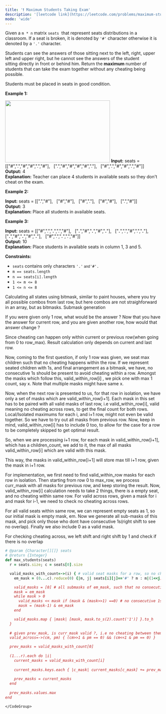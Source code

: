 ```yaml
---
title: '❗️ Maximum Students Taking Exam'
description: '[leetcode link](https://leetcode.com/problems/maximum-students-taking-exam/description/)'
mode: 'wide'
---
```

<Tabs>
  <Tab title="Question" icon="circle-question" iconType="regular">
    <Card>
      <p>Given a <code>m&nbsp;* n</code>&nbsp;matrix <code>seats</code>&nbsp;&nbsp;that represent seats distributions&nbsp;in a classroom.&nbsp;If a seat&nbsp;is&nbsp;broken, it is denoted by <code>&#39;#&#39;</code> character otherwise it is denoted by a <code>&#39;.&#39;</code> character.</p>  <p>Students can see the answers of those sitting next to the left, right, upper left and upper right, but he cannot see the answers of the student sitting&nbsp;directly in front or behind him. Return the <strong>maximum </strong>number of students that can take the exam together&nbsp;without any cheating being possible.</p>  <p>Students must be placed in seats in good condition.</p>   <p><strong class="example">Example 1:</strong></p> <img height="200" src="https://assets.leetcode.com/uploads/2020/01/29/image.png" width="339" />  <strong>Input:</strong> seats = [[&quot;#&quot;,&quot;.&quot;,&quot;#&quot;,&quot;#&quot;,&quot;.&quot;,&quot;#&quot;], &nbsp;               [&quot;.&quot;,&quot;#&quot;,&quot;#&quot;,&quot;#&quot;,&quot;#&quot;,&quot;.&quot;], &nbsp;               [&quot;#&quot;,&quot;.&quot;,&quot;#&quot;,&quot;#&quot;,&quot;.&quot;,&quot;#&quot;]] <br/> <strong>Output:</strong> 4 <br/> <strong>Explanation:</strong> Teacher can place 4 students in available seats so they don&#39;t cheat on the exam.    <p><strong class="example">Example 2:</strong></p>   <strong>Input:</strong> seats = [[&quot;.&quot;,&quot;#&quot;], &nbsp;               [&quot;#&quot;,&quot;#&quot;], &nbsp;               [&quot;#&quot;,&quot;.&quot;], &nbsp;               [&quot;#&quot;,&quot;#&quot;], &nbsp;               [&quot;.&quot;,&quot;#&quot;]] <br/> <strong>Output:</strong> 3 <br/> <strong>Explanation:</strong> Place all students in available seats.     <p><strong class="example">Example 3:</strong></p>   <strong>Input:</strong> seats = [[&quot;#&quot;,&quot;.&quot;,&quot;<strong>.</strong>&quot;,&quot;.&quot;,&quot;#&quot;], &nbsp;               [&quot;<strong>.</strong>&quot;,&quot;#&quot;,&quot;<strong>.</strong>&quot;,&quot;#&quot;,&quot;<strong>.</strong>&quot;], &nbsp;               [&quot;<strong>.</strong>&quot;,&quot;.&quot;,&quot;#&quot;,&quot;.&quot;,&quot;<strong>.</strong>&quot;], &nbsp;               [&quot;<strong>.</strong>&quot;,&quot;#&quot;,&quot;<strong>.</strong>&quot;,&quot;#&quot;,&quot;<strong>.</strong>&quot;], &nbsp;               [&quot;#&quot;,&quot;.&quot;,&quot;<strong>.</strong>&quot;,&quot;.&quot;,&quot;#&quot;]] <br/> <strong>Output:</strong> 10 <br/> <strong>Explanation:</strong> Place students in available seats in column 1, 3 and 5.    <p><strong>Constraints:</strong></p>  <ul>  <li><code>seats</code>&nbsp;contains only characters&nbsp;<code>&#39;.&#39;<font face="sans-serif, Arial, Verdana, Trebuchet MS">&nbsp;and</font></code><code>&#39;#&#39;.</code></li>  <li><code>m ==&nbsp;seats.length</code></li>  <li><code>n ==&nbsp;seats[i].length</code></li>  <li><code>1 &lt;= m &lt;= 8</code></li>  <li><code>1 &lt;= n &lt;= 8</code></li> </ul> 
    </Card>
  </Tab>
  <Tab title="Solution" icon="lightbulb" iconType="regular" >
    <Card>
      Calculating all states using bitmask, similar to paint houses, where you try all possible combos from last row, but here combos are not straighforward in an array, but as bitmasks. Submask generation

If you were given only 1 row, what would be the answer ? Now that you have the answer for current row, and you are given another row, how would that answer change ?

Since cheating can happen only within current or previous row(when going from 0 to row_max). Result
calculation only depends on current and last row. 

Now, coming to the first question, if only 1 row was given, we seat max children such that no cheating happens within the row. If we represent seated children with 1s, and final arrangement as a bitmask, we have, no consecutive 1s should be present to avoid cheating within a row. Amongst the masks which follow this, valid_within_row[i] , we pick one with max 1 count, say x. Note that multiple masks might have same x.

Now, when the next row is presented to us, for that row in isolation, we have only a set of masks which are valid_within_row[i+1]. Each mask in this set has to be paired with all valid masks of last row, i.e valid_within_row[i], valid meaning no cheating across rows, to get the final count for both rows. Local/Isolated maximums for each i, and i+1 row, might not even be valid together. So we have to try out all masks from previous row. Now, keep in mind, valid_within_row[i] has to include 0 too, to allow for the case for a row to be completely skipped to get optimal result.

So, when we are processing i+1 row, for each mask in valid_within_row[i+1], which has a children_count, we add to it, the max of all masks valid_within_row[i] which are valid with this mask.

This way, the masks in valid_within_row[i+1] will store max till i+1 row, given the mask in i+1 row.

For implementation, we first need to find valid_within_row masks for each row in isolation. Then starting from row 0 to max_row, we process curr_mask with all masks for previous row, and keep storing the result. Now, valid_within_row[i] calculation needs to take 2 things, there is a empty seat, and no cheating within same row. For valid across rows, given a mask for i and mask for i-1, we need to check no cheating across rows.

For all valid seats within same row, we can represent empty seats as 1, so our initial mask is empty mask, em. Now we generate all sub-masks of this mask, and pick only those who dont have consecutive 1s(right shift to see no overlap). Finally we also include 0 as a valid mask.

For checking cheating across, we left shift and right shift by 1 and check if there is no overlap
    </Card>
  <Expandable title="code">
    <CodeGroup dropdown>
```ruby title="Maximum Students Taking Exam" lines
# @param {Character[][]} seats
# @return {Integer}
def max_students(seats)
  r = seats.size; c = seats[0].size

  valid_masks_with_count=->(i) { # valid seat masks for a row, so no cheating within row, with count of children
    em_mask = (0...c).reduce(0) {|m, j| seats[i][j]=='#' ? m : m|(1<<j) } # start with empty seats mask

    valid_masks = [0] # all submasks of em_mask, such that no consecutive 1s are present
    mask = em_mask
    while mask > 0
      valid_masks << mask if (mask & (mask>>1) ==0) # no consecutive 1s are present
      mask = (mask-1) & em_mask
    end

    valid_masks.map { |mask| [mask, mask.to_s(2).count('1')] }.to_h
  }
  
  # given prev_mask, is curr_mask valid ?, i.e no cheating between them
  valid_across=->(cm, pm) { (cm>>1 & pm == 0) && (cm<<1 & pm == 0) }

  prev_masks = valid_masks_with_count[0]
  
  (1...r).each do |i|
    current_masks = valid_masks_with_count[i]
    
    current_masks.keys.each { |c_mask| current_masks[c_mask] += prev_masks.select { |p_mask| valid_across[p_mask, c_mask] }.values.max }
    
    prev_masks = current_masks
  end
  
  prev_masks.values.max
end
```
    </CodeGroup>
  </Expandable>
  </Tab>
</Tabs>